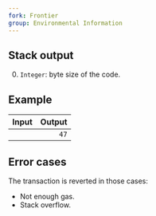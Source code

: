 ```yaml
---
fork: Frontier
group: Environmental Information
---
```


## Stack output

0. `Integer`: byte size of the code.

## Example

| Input | Output |
|------:|-------:|
|  | `47` |

## Error cases

The transaction is reverted in those cases:
- Not enough gas.
- Stack overflow.
